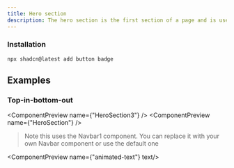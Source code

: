 ```yaml
---
title: Hero section
description: The hero section is the first section of a page and is used to introduce the page content
---
```


### Installation

```tsx
npx shadcn@latest add button badge
```

## Examples

### Top-in-bottom-out

<ComponentPreview name={"HeroSection3"} />
<ComponentPreview name={"HeroSection"} />

> Note this uses the Navbar1 component. You can replace it with your own Navbar component or use the default one

<ComponentPreview name={"animated-text"} text/>
